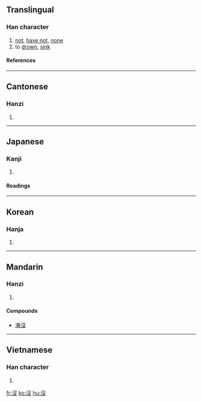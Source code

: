 {{see|没}}

==Translingual==
{{stroke order|type=animate}}
===Han character===
{{Han char|rn=85|rad=水|as=04|sn=7|four=3714<sub>7</sub>|canj=水弓水 (ENE)}}
# [[not]], [[have not]], [[none]]
# to [[drown]], [[sink]]
====References====
{{Han ref|kx=0611.100|dkj=17204|dj=1004.030|hdz=31571.020|uh=6C92|ud=27794|bh=A853|bd=43091}}
----

==Cantonese==
===Hanzi===
{{yue-hanzi|jyut=|y=mut6}}
# {{defn|Cantonese}}
----
==Japanese==
===Kanji===
{{ja-kanji|grade=|rs=水04}}
# {{defn|Japanese}} 
====Readings====
{{ja-readings|on=[[ぼつ]] (botsu), [[ばい]] (bai), [[ば]] (ba)|kun=[[しずむ]] (shizumu), [[おわる]] (owaru), [[しぬ]] (shinu)}}
----
==Korean==
===Hanja===
{{ko-hanja|hangeul=몰|eumhun=|rv=mol|mr=mol|y=mol}}
# {{defn|Korean}}
----
==Mandarin==
===Hanzi===
{{cmn-hanzi|sim=没|pin=[[méi]] (mei2)|wg=mei<sup>2</sup>}}
# {{defn|Mandarin}}

====Compounds====
* [[淹沒]]
----
==Vietnamese==
===Han character===
{{vi-hantu|một}}
# {{defn|Vietnamese}}

[[fr:沒]]
[[ko:沒]]
[[hu:沒]]